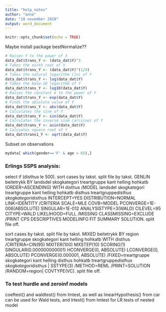 ```yaml
---
title: "help_notes"
author: "anne"
date: "18 november 2018"
output: word_document
---
```


```r
knitr::opts_chunk$set(echo = TRUE)
```


Maybe install package bestNormalize??

```r
# Raises Y to the power of 3
data_dat$trans_Y <- (data_dat$Y)^3      
# Takes the ninth root of Y
data_dat$trans_Y <- (data_dat$Y)^(1/9)  
# Takes the natural logarithm (ln) of Y
data_dat$trans_Y <- log(data_dat$Y)     
# Takes the base-10 logarithm of Y
data_dat$trans_Y <- log10(data_dat$Y)   
# Raises the constant e to the power of Y
data_dat$trans_Y <- exp(data_dat$Y)     
# Finds the absolute value of Y
data_dat$trans_Y <- abs(data_dat$Y)    
# Calculates the sine of Y
data_dat$trans_Y <- sin(data_dat$Y)    
# Calculates the inverse sine (arcsine) of Y
data_dat$trans_Y <- asin(data_dat$Y)   
# Calcuates square root of Y
data_dat$trans1_Y <- sqrt(data_dat$Y)
```



Subset on observations
```r
mydata[ which(gender=='F' & age > 65),]
```


### Erlings SSPS analysis:

select if (disthus le 500).
sort cases by takst.
split file by takst.
GENLIN beitetrykk BY landsdel skogkategori treartgruppe kant helling hohkatb (ORDER=ASCENDING) WITH disthus
  /MODEL landsdel skogkategori treartgruppe kant helling hohkatb disthus treartgruppe*disthus skogkategori*disthus INTERCEPT=YES
DISTRIBUTION=NORMAL LINK=IDENTITY
  /CRITERIA SCALE=MLE COVB=MODEL PCONVERGE=1E-006(ABSOLUTE) SINGULAR=1E-012 ANALYSISTYPE=3(WALD) 
    CILEVEL=95 CITYPE=WALD LIKELIHOOD=FULL
  /MISSING CLASSMISSING=EXCLUDE
  /PRINT CPS DESCRIPTIVES MODELINFO FIT SUMMARY SOLUTION.
split file off.

sort cases by takst.
split file by takst.
MIXED beitetrykk BY region treartgruppe skogkategori kant helling hohkatb WITH disthus
  /CRITERIA=CIN(95) MXITER(100) MXSTEP(10) SCORING(1) SINGULAR(0.000000000001) HCONVERGE(0, 
    ABSOLUTE) LCONVERGE(0, ABSOLUTE) PCONVERGE(0.000001, ABSOLUTE)
  /FIXED=treartgruppe skogkategori kant helling disthus hohkatb treartgruppe*disthus skogkategori*disthus | 
    SSTYPE(3)
  /METHOD=REML
  /PRINT=SOLUTION
  /RANDOM=region| COVTYPE(VC).
split file off.


### To test hurdle and zeroinf models
coeftest() and waldtest() from lmtest, as well as linearHypothesis()
from car can be used for Wald tests, and lrtest() from lmtest for LR tests of nested model


